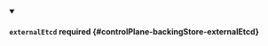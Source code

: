 


<details className="config-field" data-expandable="true" open>
<summary>

#### `externalEtcd` <span className="config-field-required" data-required="false">required</span> <span className="config-field-type"></span> <span className="config-field-default"></span> <span className="config-field-enum"></span> {#controlPlane-backingStore-externalEtcd}



</summary>

<PartialExternaletcdreference />


</details>
